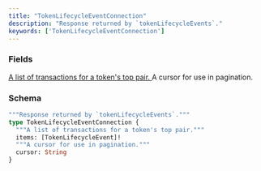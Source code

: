 ```yaml
---
title: "TokenLifecycleEventConnection"
description: "Response returned by `tokenLifecycleEvents`."
keywords: ['TokenLifecycleEventConnection']
---
```


### Fields

<a href="/api-reference/types/tokenlifecycleevent">
  <ResponseField name="items" type="[TokenLifecycleEvent]!" required>
    A list of transactions for a token's top pair.
  </ResponseField>
</a>

<ResponseField name="cursor" type="String">
  A cursor for use in pagination.
</ResponseField>

### Schema


```graphql 
"""Response returned by `tokenLifecycleEvents`."""
type TokenLifecycleEventConnection {
  """A list of transactions for a token's top pair."""
  items: [TokenLifecycleEvent]!
  """A cursor for use in pagination."""
  cursor: String
}
```
